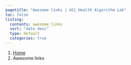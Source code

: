 ```yaml
---
pagetitle: "Awesome links | UCL Health Algorithm Lab"
toc: false
listing:
  contents: awesome_links
  sort: "date desc"
  type: default
  categories: true
---
```


```{=html}
<nav aria-label="breadcrumb">
  <ol class="breadcrumb">
    <li class="breadcrumb-item"><a href="index.html">Home</a></li>
    <li class="breadcrumb-item active" aria-current="page">Awesome links</li>
  </ol>
</nav>
```
